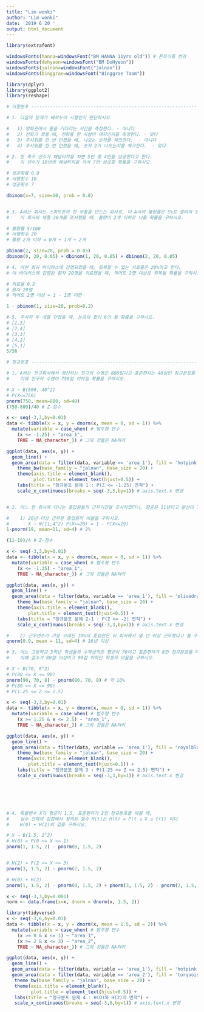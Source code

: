 ```yaml
---
title: "Lim wonki"
author: "Lim wonki"
date: '2019 6 20 '
output: html_document
---
```


```r
library(extrafont)

windowsFonts(hanna=windowsFont("BM HANNA 11yrs old")) # 폰트이름 변경 
windowsFonts(dohyeon=windowsFont("BM DoHyeon"))
windowsFonts(jalnan=windowsFont("Jalnan"))
windowsFonts(binggrae=windowsFont("Binggrae Taom"))

library(dplyr)
library(ggplot2)
library(reshape)

# 이항분포 -----------------------------------------------------------------

# 1. 다음의 문제가 베르누이 시행인지 판단하시오. 

#   1) 영화관에서 줄을 기다리는 시간을 측정한다. - 아니다
#   2) 전화가 왔을 때, 전화를 한 사람이 여자인지를 측정한다. - 맞다
#   3) 주사위를 한 번 던졌을 때, 나오는 숫자를 체크한다.  - 아니다
#   4) 주사위를 한 번 던졌을 때, 숫자 2가 나오는지를 체크한다.  - 맞다 

# 2. 한 축구 선수가 페널티킥을 차면 5번 중 4번을 성공한다고 한다.
#    이 선수가 10번의 페널티킥을 차서 7번 성공할 확률을 구하시오.

# 성공확률 0.8
# 시행횟수 10
# 성공횟수 7

dbinom(x=7, size=10, prob = 0.8)


# 3. A라는 회사는 스마트폰의 한 부품을 만드는 회사로, 이 A사의 불량률은 5%로 알려져 있다.
#    이 회사의 제품 20개를 조사했을 때, 불량이 2개 이하로 나올 확률을 구하시오.

# 불량률 5/100 
# 시행횟수 20
# 불량 2개 이하 = 0개 + 1개 + 2개

pbinom(2, size=20, prob = 0.05)
dbinom(0, 20, 0.05) + dbinom(1, 20, 0.05) + dbinom(2, 20, 0.05)

# 4. 어떤 희귀 바이러스에 감염되었을 때, 회복할 수 있는 치료율은 20%라고 한다. 
# 이 바이러스에 감염된 환자 20명을 치료했을 때, 적어도 2명 이상은 회복될 확률을 구하시오.

# 치료율 0.2
# 환자 20명
# 적어도 2명 이상 = 1 - 1명 미만 

1 - pbinom(1, size=20, prob=0.2)

# 5. 주사위 두 개를 던졌을 때, 눈금의 합이 6이 될 확률을 구하시오.
# [1,5] 
# [2,4]
# [3,3]
# [4,2]
# [5,1]
5/36

# 정규분포 ----------------------------------------------------------------

# 1. A라는 전구회사에서 생산하는 전구의 수명은 800일이고 표준편차는 40일인 정규분포를 따른다고 한다.  
#    이때 전구의 수명이 750일 이하일 확률을 구하시오.

# X ~ B(800, 40^2)
# P(X<=750)
pnorm(750, mean=800, sd=40)
(750-800)/40 # Z-점수

x <- seq(-3,3,by=0.01)
data <- tibble(x = x, y = dnorm(x, mean = 0, sd = 1)) %>% 
  mutate(variable = case_when( # 범주형 변수 
    (x <= -1.25) ~ "area_1",
    TRUE ~ NA_character_)) # 그외 것들은 NA처리 

ggplot(data, aes(x, y)) + 
  geom_line() + 
  geom_area(data = filter(data, variable == 'area_1'), fill = 'hotpink', alpha = 0.3) +  
    theme_bw(base_family = "jalnan", base_size = 20) +
    theme(axis.title = element_blank(),
          plot.title = element_text(hjust=0.5)) +
    labs(title = "정규분포 문제 1 : P(Z <= -1.25) 면적") +
    scale_x_continuous(breaks = seq(-3,3,by=1)) # axis.text.x 변경 


# 2. 어느 한 회사에 다니는 종업원들의 근무기간을 조사하였더니, 평균은 11년이고 분산이 16년인 정규분포를 따른다고 한다.     

#    1) 20년 이상 근무한 종업원의 비율을 구하시오.   
#       X ~ N(11,4^2) P(X>=20) = 1 - P(X<=19)
1-pnorm(19, mean=11, sd=4) # 2%

(11-19)/4 # Z-점수

x <- seq(-3,3,by=0.01)
data <- tibble(x = x, y = dnorm(x, mean = 0, sd = 1)) %>% 
  mutate(variable = case_when( # 범주형 변수 
    (x <= -1.25) ~ "area_1",
    TRUE ~ NA_character_)) # 그외 것들은 NA처리 

ggplot(data, aes(x, y)) + 
  geom_line() + 
  geom_area(data = filter(data, variable == 'area_1'), fill = 'olivedrab3', alpha = 0.3) +  
    theme_bw(base_family = "jalnan", base_size = 20) +
    theme(axis.title = element_blank(),
        plot.title = element_text(hjust=0.5)) +
    labs(title = "정규분포 문제 2-1 : P(Z <= -2) 면적") +
    scale_x_continuous(breaks = seq(-3,3,by=1)) # axis.text.x 변경 

#    2) 근무연수가 가장 오래된 10%의 종업원은 이 회사에서 몇 년 이상 근무했다고 볼 수 있는가?
qnorm(0.9, mean = 11, sd=4) # 16년 이상 

# 3. 어느 고등학교 3학년 학생들의 수학성적은 평균이 70이고 표준편차가 8인 정규분포를 따른다고 한다.  
#    이때 점수가 80점 이상이고 90점 이하인 학생의 비율을 구하시오.

# X ~ B(70, 8^2)
# P(80 <= X <= 90)
pnorm(90, 70, 8) - pnorm(80, 70, 8) # 약 10% 
# P(80 <= X <= 90)
# P(1.25 <= Z <= 2.5)

x <- seq(-3,3,by=0.01)
data <- tibble(x = x, y = dnorm(x, mean = 0, sd = 1)) %>% 
  mutate(variable = case_when( # 범주형 변수 
    (x >= 1.25 & x <= 2.5) ~ "area_1",
    TRUE ~ NA_character_)) # 그외 것들은 NA처리 

ggplot(data, aes(x, y)) + 
  geom_line() + 
  geom_area(data = filter(data, variable == 'area_1'), fill = 'royalblue', alpha = 0.3) +  
    theme_bw(base_family = "jalnan", base_size = 20) +
    theme(axis.title = element_blank(),
        plot.title = element_text(hjust=0.5)) +
    labs(title = "정규분포 문제 3 : P(1.25 <= Z <= 2.5) 면적") +
    scale_x_continuous(breaks = seq(-3,3,by=1)) # axis.text.x 변경 






# 4. 확률변수 X가 평균이 1.5, 표준편차가 2인 정규분포를 따를 때, 
#    실수 전체의 집합에서 정의된 함수 H(t)는 H(t) = P(t ≤ X ≤ t+1) 이다. 
#    H(0) + H(2)의 값을 구하시오.

# X ~ B(1.5, 2^2)
# H(0) = P(0 <= X <= 1)
pnorm(1, 1.5, 2) - pnorm(0, 1.5, 2)


# H(2) = P(2 <= X <= 3)
pnorm(3, 1.5, 2) - pnorm(2, 1.5, 2)

# H(0) + H(2)
pnorm(1, 1.5, 2) - pnorm(0, 1.5, 2) + pnorm(3, 1.5, 2) - pnorm(2, 1.5, 2)

x <- seq(-3,3,by=0.001)
norm <- data.frame(x=x, dnorm = dnorm(x, 1.5, 2))

library(tidyverse)
x <- seq(-3,6,by=0.01)
data <- tibble(x = x, y = dnorm(x, mean = 1.5, sd = 2)) %>% 
  mutate(variable = case_when( # 범주형 변수 
    (x >= 0 & x <= 1) ~ "area_1",
    (x >= 2 & x <= 3) ~ "area_2",
    TRUE ~ NA_character_)) # 그외 것들은 NA처리 

ggplot(data, aes(x, y)) + 
  geom_line() + 
  geom_area(data = filter(data, variable == 'area_1'), fill = 'hotpink', alpha = 0.3) +   # H(0)
  geom_area(data = filter(data, variable == 'area_2'), fill = 'turquoise', alpha = 0.3) + # H(2)
   theme_bw(base_family = "jalnan", base_size = 20) +
   theme(axis.title = element_blank(),
         plot.title = element_text(hjust=0.5)) +
   labs(title = "정규분포 문제 4 : H(O)와 H(2)의 면적") +
   scale_x_continuous(breaks = seq(-3,6,by=1)) # axis.text.x 변경 
```

